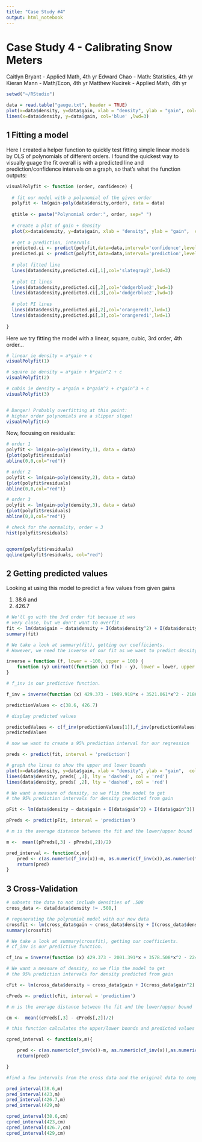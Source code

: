 ---
title: "Case Study #4"
output: html_notebook
---
# Case Study 4 - Calibrating Snow Meters
Caitlyn Bryant - Applied Math, 4th yr
Edward Chao - Math: Statistics, 4th yr
Kieran Mann - Math/Econ, 4th yr 
Matthew Kucirek - Applied Math, 4th yr

```{r}

setwd("~/RStudio")

data = read.table("gauge.txt", header = TRUE)
plot(x=data$density, y=data$gain, xlab = "density", ylab = "gain", col='grey60')
lines(x=data$density, y=data$gain, col='blue' ,lwd=3)

```

## 1 Fitting a model

Here I created a helper function to quickly test fitting simple linear models by OLS of polynomials of different orders. I found the quickest way to visually guage the fit overall is with a predicted line and prediction/confidence intervals on a graph, so that's what the function outputs:

```{r}
visualPolyfit <- function (order, confidence) {
  
  # fit our model with a polynomial of the given order
  polyfit <- lm(gain~poly(data$density,order), data = data)
  
  gtitle <- paste("Polynomial order:", order, sep=" ")
  
  # create a plot of gain + density
  plot(x=data$density, y=data$gain, xlab = "density", ylab = "gain",  col='grey60', main=gtitle)
  
  # get a prediction, intervals
  predicted.ci <- predict(polyfit,data=data,interval='confidence',level=0.99)
  predicted.pi <- predict(polyfit,data=data,interval='prediction',level=0.99)
  
  # plot fitted line
  lines(data$density,predicted.ci[,1],col='slategray2',lwd=3)
  
  # plot CI lines
  lines(data$density,predicted.ci[,2],col='dodgerblue2',lwd=1)
  lines(data$density,predicted.ci[,3],col='dodgerblue2',lwd=1)
  
  # plot PI lines
  lines(data$density,predicted.pi[,2],col='orangered1',lwd=1)
  lines(data$density,predicted.pi[,3],col='orangered1',lwd=1)
  
}

```



Here we try fitting the model with a linear, square, cubic, 3rd order, 4th order...
```{r}

# linear ie density = a*gain + c
visualPolyfit(1)

# square ie density = a*gain + b*gain^2 + c
visualPolyfit(2)

# cubis ie density = a*gain + b*gain^2 + c*gain^3 + c
visualPolyfit(3)


# Danger! Probably overfitting at this point:
# higher order polynomials are a slipper slope!
visualPolyfit(4)
```

Now, focusing on residuals:

```{r}
# order 1
polyfit <- lm(gain~poly(density,1), data = data)
{plot(polyfit$residuals)
abline(0,0,col="red")}

# order 2
polyfit <- lm(gain~poly(density,2), data = data)
{plot(polyfit$residuals)
abline(0,0,col="red")}

# order 3
polyfit <- lm(gain~poly(density,3), data = data)
{plot(polyfit$residuals)
abline(0,0,col="red")}

# check for the normality, order = 3
hist(polyfit$residuals)


qqnorm(polyfit$residuals)
qqline(polyfit$residuals, col="red")
```



## 2 Getting predicted values

Looking at using this model to predict a few values from given gains

  1) 38.6  and
  2) 426.7

```{r}


# We'll go with the 3rd order fit because it was 
# very close, but we don't want to overfit
fit <- lm(data$gain ~ data$density + I(data$density^2) + I(data$density^3))
summary(fit)

# We take a look at summary(fit), getting our coefficients.
# However, we need the inverse of our fit as we want to predict density from gain

inverse = function (f, lower = -100, upper = 100) {
    function (y) uniroot((function (x) f(x) - y), lower = lower, upper = upper)[1]
}

# f_inv is our predictive function.

f_inv = inverse(function (x) 429.373 - 1989.918*x + 3521.061*x^2 - 2186.525*x^3)

predictionValues <- c(38.6, 426.7)

# display predicted values

predictedValues <- c(f_inv(predictionValues[1]),f_inv(predictionValues[2]))
predictedValues

# now we want to create a 95% prediction interval for our regression

preds <- predict(fit, interval = 'prediction')

# graph the lines to show the upper and lower bounds
plot(x=data$density, y=data$gain, xlab = "density", ylab = "gain",  col='grey60')
lines(data$density, preds[ ,3], lty = 'dashed', col = 'red')
lines(data$density, preds[ ,2], lty = 'dashed', col = 'red')

# We want a measure of density, so we flip the model to get 
# the 95% prediction intervals for density predicted from gain

pFit <- lm(data$density ~ data$gain + I(data$gain^2) + I(data$gain^3))

pPreds <- predict(pFit, interval = 'prediction')

# m is the average distance between the fit and the lower/upper bound

m <-  mean((pPreds[,3] - pPreds[,2])/2)

pred_interval <- function(x,m){
    pred <- c(as.numeric(f_inv(x))-m, as.numeric(f_inv(x)),as.numeric(f_inv(x))+m)
    return(pred)
}
```

## 3 Cross-Validation

```{r}


# subsets the data to not include densities of .508
cross_data <- data[data$density != .508,]

# regenerating the polynomial model with our new data 
crossfit <- lm(cross_data$gain ~ cross_data$density + I(cross_data$density^2) + I(cross_data$density^3))
summary(crossfit)

# We take a look at summary(crossfit), getting our coefficients.
# cf_inv is our predictive function.

cf_inv = inverse(function (x) 429.373 - 2001.391*x + 3578.508*x^2 - 2247.193*x^3)

# We want a measure of density, so we flip the model to get 
# the 95% prediction intervals for density predicted from gain

cFit <- lm(cross_data$density ~ cross_data$gain + I(cross_data$gain^2) + I(cross_data$gain^3))

cPreds <- predict(cFit, interval = 'prediction')

# m is the average distance between the fit and the lower/upper bound

cm <-  mean((cPreds[,3] - cPreds[,2])/2)

# this function calculates the upper/lower bounds and predicted values

cpred_interval <- function(x,m){

    pred <- c(as.numeric(cf_inv(x))-m, as.numeric(cf_inv(x)),as.numeric(cf_inv(x))+m)
    return(pred)

}

#find a few intervals from the cross data and the original data to compare

pred_interval(38.6,m)
pred_interval(423,m)
pred_interval(426.7,m)
pred_interval(429,m)

cpred_interval(38.6,cm)
cpred_interval(423,cm)
cpred_interval(426.7,cm)
cpred_interval(429,cm)

```

